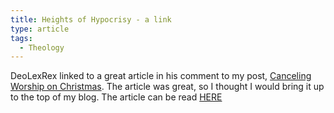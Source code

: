 ```yaml
---
title: Heights of Hypocrisy - a link
type: article
tags:
  - Theology
---
```


DeoLexRex linked to a great article in his comment to my post, [Canceling Worship on Christmas](/home/render/canceling-worship-on-christmas/#comments). The article was great, so I thought I would bring it up to the top of my blog. The article can be read [HERE](http://fritzthegrand.blogspot.com/2005/12/heights-of-hypocrisy.html)
